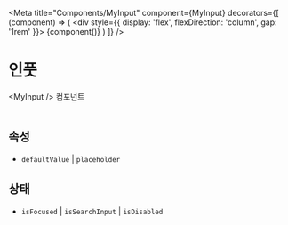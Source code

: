 
<Meta
  title="Components/MyInput"
  component={MyInput}
  decorators={[
    (component) => (
      <div style={{ display: 'flex', flexDirection: 'column', gap: '1rem' }}>
        {component()}
      </div>
    )
  ]}
/>


# 인풋

&lt;MyInput /&gt; 컴포넌트<br/><br/>

## 속성

- `defaultValue` | `placeholder`

<Canvas>
  <Story name="Attribute">
    <MyInput id="input1-1"></MyInput>
    <MyInput id="input1-2" defaultValue="defaultValue"></MyInput>
    <MyInput id="input1-3" placeholder="placeholder"></MyInput>
  </Story>
</Canvas>

## 상태

- `isFocused` | `isSearchInput` | `isDisabled`

<Canvas>
  <Story name="State">
    <MyInput id="input2-1" isFocused defaultValue="isFocused"></MyInput>
    <MyInput id="input2-2" isDisabled defaultValue="isDisabled"></MyInput>
    <MyInput id="input2-3" isSearchInput defaultValue="isSearchInput"></MyInput>
  </Story>
</Canvas>
